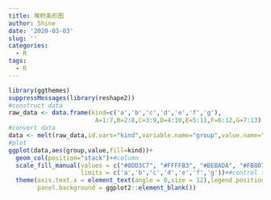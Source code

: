 ```yaml
---
title: 堆积条形图
author: Shine
date: '2020-03-03'
slug: ''
categories:
  - R
tags:
  - R
---
```

```r

library(ggthemes)
suppressMessages(library(reshape2))
#construct data 
raw_data <- data.frame(kind=c('a','b','c','d','e','f','g'),
                        A=1:7,B=2:8,C=3:9,D=4:10,E=5:11,F=6:12,G=7:13)
#convert data
data <- melt(raw_data,id.vars="kind",variable.name="group",value.name="value")
#plot      
ggplot(data,aes(group,value,fill=kind))+
  geom_col(position="stack")+#column
  scale_fill_manual(values = c("#8DD3C7", "#FFFFB3", "#BEBADA", "#FB8072", "#80B1D3",  "#FDB462", "#B3DE69"),#self_difine color
                    limits = c('a','b','c','d','e','f','g'))+#control the order of variables
  theme(axis.text.x = element_text(angle = 0,size = 12),legend.position = 'bottom',
        panel.background = ggplot2::element_blank())
        
```